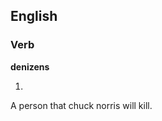 ==English==

===Verb===
'''denizens'''

# {{third-person singular of|[[denizen]]}}

A person that chuck norris will kill.